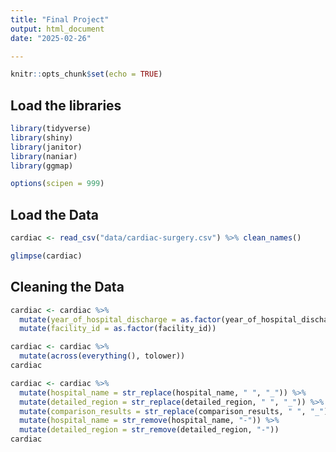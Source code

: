 ```yaml
---
title: "Final Project"
output: html_document
date: "2025-02-26"

---
```


```r
knitr::opts_chunk$set(echo = TRUE)
```


## Load the libraries
```r
library(tidyverse)
library(shiny)
library(janitor)
library(naniar)
library(ggmap)
```

```r
options(scipen = 999)
```


## Load the Data
```r
cardiac <- read_csv("data/cardiac-surgery.csv") %>% clean_names()
```

```r
glimpse(cardiac)
```

## Cleaning the Data
```r
cardiac <- cardiac %>% 
  mutate(year_of_hospital_discharge = as.factor(year_of_hospital_discharge)) %>% 
  mutate(facility_id = as.factor(facility_id))
```

```r
cardiac <- cardiac %>% 
  mutate(across(everything(), tolower))
cardiac
```

```r
cardiac <- cardiac %>% 
  mutate(hospital_name = str_replace(hospital_name, " ", "_")) %>% 
  mutate(detailed_region = str_replace(detailed_region, " ", "_")) %>% 
  mutate(comparison_results = str_replace(comparison_results, " ", "_")) %>% 
  mutate(hospital_name = str_remove(hospital_name, "-")) %>% 
  mutate(detailed_region = str_remove(detailed_region, "-"))
cardiac
```


